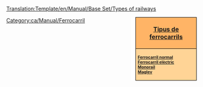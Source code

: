 <noinclude>[[Translation:Template/en/Manual/Base Set/Types of railways]]</noinclude><noinclude></noinclude><div style="float:right; padding-left:12px; background:#ffffff;">
<div style="width:150px; border:1px solid #000000; background:#ffb466; padding:5px; -moz-border-radius-topleft:5px; -moz-border-radius-topright:5px; font-size: 12pt;">
<center><strong><font size="3">[[ca/Tipus de ferrocarrils|Tipus de ferrocarrils]]</font></strong></center>
</div>
<div style="width:150px;  border:1px solid black; border-top-width: 0px; background:#ffd496; padding:5px; -moz-border-radius-bottomleft:5px; -moz-border-radius-bottomright:8px; font-size: 8pt;">
<strong>
[[ca/Ferrocarril|Ferrocarril normal]]<br/>
[[ca/Ferrocarril elèctric|Ferrocarril elèctric]]<br/>
[[ca/Monorail|Monorail]]<br/>
[[ca/Manual/Base Set/MagLev|Maglev]]
</strong>
</div>
</div>
<includeonly>[[Category:ca/Manual/Ferrocarril]]</includeonly>